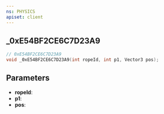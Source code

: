 ```yaml
---
ns: PHYSICS
apiset: client
---
```

## _0xE54BF2CE6C7D23A9

```c
// 0xE54BF2CE6C7D23A9
void _0xE54BF2CE6C7D23A9(int ropeId, int p1, Vector3 pos);
```


## Parameters
* **ropeId**:
* **p1**:
* **pos**: